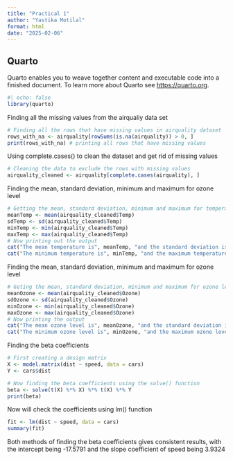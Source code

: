 ```yaml
---
title: "Practical 1"
author: "Yastika Motilal"
format: html
date: "2025-02-06"
---
```


## Quarto

Quarto enables you to weave together content and executable code into a finished document. To learn more about Quarto see <https://quarto.org>.

```r
#| echo: false
library(quarto)
```
Finding all the missing values from the airqualiy data set
```r
# Finding all the rows that have missing values in airquality dataset
rows_with_na <- airquality[rowSums(is.na(airquality)) > 0, ]
print(rows_with_na) # printing all rows that have missing values
```

Using complete.cases() to clean the dataset and get rid of missing values
```r
# Cleaning the data to exclude the rows with missing values
airquality_cleaned <- airquality[complete.cases(airquality), ]
```

Finding the mean, standard deviation, minimum and maximum for ozone level 
```r
# Getting the mean, standard deviation, minimum and maximum for temperature 
meanTemp <- mean(airquality_cleaned$Temp) 
sdTemp <- sd(airquality_cleaned$Temp)
minTemp <- min(airquality_cleaned$Temp)
maxTemp <- max(airquality_cleaned$Temp)
# Now printing out the output
cat("The mean temperature is", meanTemp, "and the standard deviation is", sdTemp)
cat("The minimum temperature is", minTemp, "and the maximum temperature is", maxTemp)
```

Finding the mean, standard deviation, minimum and maximum for ozone level 
```r
# Geting the mean, standard deviation, minimum and maximum for ozone level 
meanOzone <- mean(airquality_cleaned$Ozone) 
sdOzone <- sd(airquality_cleaned$Ozone)
minOzone <- min(airquality_cleaned$Ozone)
maxOzone <- max(airquality_cleaned$Ozone)
# Now printing the output
cat("The mean ozone level is", meanOzone, "and the standard deviation is", sdOzone)
cat("The minimum ozone level is", minOzone, "and the maximum ozone level is", maxOzone)
```

Finding the beta coefficients
```r
# First creating a design matrix 
X <- model.matrix(dist ~ speed, data = cars)
Y <- cars$dist

# Now finding the beta coefficients using the solve() function
beta <- solve(t(X) %*% X) %*% t(X) %*% Y
print(beta)
```

Now will check the coefficients using lm() function
```r
fit <- lm(dist ~ speed, data = cars)
summary(fit)
```

Both methods of finding the beta coefficients gives consistent results, with the intercept being -17.5791 
and the slope coefficient of speed being 3.9324